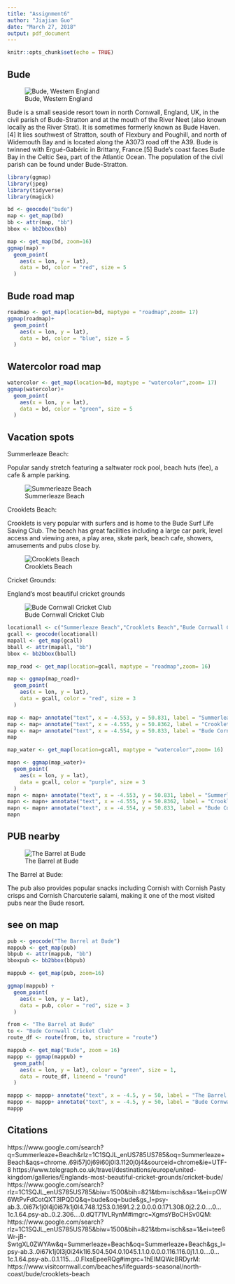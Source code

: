 ```yaml
---
title: "Assignment6"
author: "Jiajian Guo"
date: "March 27, 2018"
output: pdf_document
---
```


```r
knitr::opts_chunk$set(echo = TRUE)
```

## Bude
![Bude, Western England](bude.jpg )

Bude is a small seaside resort town in north Cornwall, England, UK, in the civil parish of Bude-Stratton and at the mouth of the River Neet (also known locally as the River Strat). It is sometimes formerly known as Bude Haven.[4] It lies southwest of Stratton, south of Flexbury and Poughill, and north of Widemouth Bay and is located along the A3073 road off the A39. Bude is twinned with Ergué-Gabéric in Brittany, France.[5] Bude's coast faces Bude Bay in the Celtic Sea, part of the Atlantic Ocean. The population of the civil parish can be found under Bude-Stratton.

```r
library(ggmap)
library(jpeg)
library(tidyverse)
library(magick)
```

```r
bd <- geocode("bude")
map <- get_map(bd)
bb <- attr(map, "bb")
bbox <- bb2bbox(bb)

map <- get_map(bd, zoom=16)
ggmap(map) +
  geom_point(
    aes(x = lon, y = lat),
    data = bd, color = "red", size = 5
  )


```

\newpage

## Bude road map

```r
roadmap <- get_map(location=bd, maptype = "roadmap",zoom= 17)
ggmap(roadmap)+
  geom_point(
    aes(x = lon, y = lat),
    data = bd, color = "blue", size = 5
  )

```

## Watercolor road map

```r

watercolor <- get_map(location=bd, maptype = "watercolor",zoom= 17)
ggmap(watercolor)+
  geom_point(
    aes(x = lon, y = lat),
    data = bd, color = "green", size = 5
  )

```

## Vacation spots

Summerleaze Beach:

Popular sandy stretch featuring a saltwater rock pool, beach huts (fee), a cafe & ample parking.


![Summerleaze Beach](SB.jpg )


Crooklets Beach:

Crooklets is very popular with surfers and is home to the Bude Surf Life Saving Club.  The beach has great facilities including a large car park, level access and viewing area, a play area, skate park, beach cafe, showers, amusements and pubs close by. 

![Crooklets Beach](crooklets.jpg )


Cricket Grounds:

England's most beautiful cricket grounds

![Bude Cornwall Cricket Club](cricket.jpg)




```r
locationall <- c("Summerleaze Beach","Crooklets Beach","Bude Cornwall Cricket Club")
gcall <- geocode(locationall)
mapall <- get_map(gcall)
bball <- attr(mapall, "bb")
bbox <- bb2bbox(bball)

map_road <- get_map(location=gcall, maptype = "roadmap",zoom= 16)

map <- ggmap(map_road)+
  geom_point(
    aes(x = lon, y = lat),
    data = gcall, color = "red", size = 3
  )

map <- map+ annotate("text", x = -4.553, y = 50.831, label = "Summerleaze Beach")
map <- map+ annotate("text", x = -4.555, y = 50.8362, label = "Crooklets Beach")
map <- map+ annotate("text", x = -4.554, y = 50.833, label = "Bude Cornwall Cricket Club")
map
```

\newpage

```r
map_water <- get_map(location=gcall, maptype = "watercolor",zoom= 16)

mapn <- ggmap(map_water)+
  geom_point(
    aes(x = lon, y = lat),
    data = gcall, color = "purple", size = 3
  )
mapn <- mapn+ annotate("text", x = -4.553, y = 50.831, label = "Summerleaze Beach")
mapn <- mapn+ annotate("text", x = -4.555, y = 50.8362, label = "Crooklets Beach")
mapn <- mapn+ annotate("text", x = -4.554, y = 50.833, label = "Bude Cornwall Cricket Club")
mapn
```


## PUB nearby

![The Barrel at Bude](pub.jpg )

\newpage

The Barrel at Bude:

The pub also provides popular snacks including Cornish with Cornish Pasty crisps and Cornish Charcuterie salami, making it one of the most visited pubs near the Bude resort. 





\newpage

## see on map

```r
pub <- geocode("The Barrel at Bude")
mappub <- get_map(pub)
bbpub <- attr(mappub, "bb")
bboxpub <- bb2bbox(bbpub)

mappub <- get_map(pub, zoom=16)

ggmap(mappub) +
  geom_point(
    aes(x = lon, y = lat),
    data = pub, color = "red", size = 3
  )
```


```r
from <- "The Barrel at Bude"
to <- "Bude Cornwall Cricket Club"
route_df <- route(from, to, structure = "route")

mappub <- get_map("Bude", zoom = 16)
mappp <- ggmap(mappub) +  
  geom_path(
    aes(x = lon, y = lat), colour = "green", size = 1,
    data = route_df, lineend = "round"
  )

mappp <- mappp+ annotate("text", x = -4.5, y = 50, label = "The Barrel at Bude")
mappp <- mappp+ annotate("text", x = -4.5, y = 50, label = "Bude Cornwall Cricket Club")
mappp
```

## Citations

https://www.google.com/search?q=Summerleaze+Beach&rlz=1C1SQJL_enUS785US785&oq=Summerleaze+Beach&aqs=chrome..69i57j0j69i60j0l3.1120j0j4&sourceid=chrome&ie=UTF-8
https://www.telegraph.co.uk/travel/destinations/europe/united-kingdom/galleries/Englands-most-beautiful-cricket-grounds/cricket-bude/
https://www.google.com/search?rlz=1C1SQJL_enUS785US785&biw=1500&bih=821&tbm=isch&sa=1&ei=pOW6WtPvFdCotQXT3IPQDQ&q=bude&oq=bude&gs_l=psy-ab.3..0i67k1j0l4j0i67k1j0l4.748.1253.0.1691.2.2.0.0.0.0.171.308.0j2.2.0....0...1c.1.64.psy-ab..0.2.306....0.dQT71VLRynM#imgrc=XgmsYBoCHSv0QM:
https://www.google.com/search?rlz=1C1SQJL_enUS785US785&biw=1500&bih=821&tbm=isch&sa=1&ei=tee6Wr-jB-SwtgXL0ZWYAw&q=Summerleaze+Beach&oq=Summerleaze+Beach&gs_l=psy-ab.3..0i67k1j0l3j0i24k1l6.504.504.0.1045.1.1.0.0.0.0.116.116.0j1.1.0....0...1c.1.64.psy-ab..0.1.115....0.FlxaEpeeRQg#imgrc=1hElMQWcBRDyrM:
https://www.visitcornwall.com/beaches/lifeguards-seasonal/north-coast/bude/crooklets-beach
